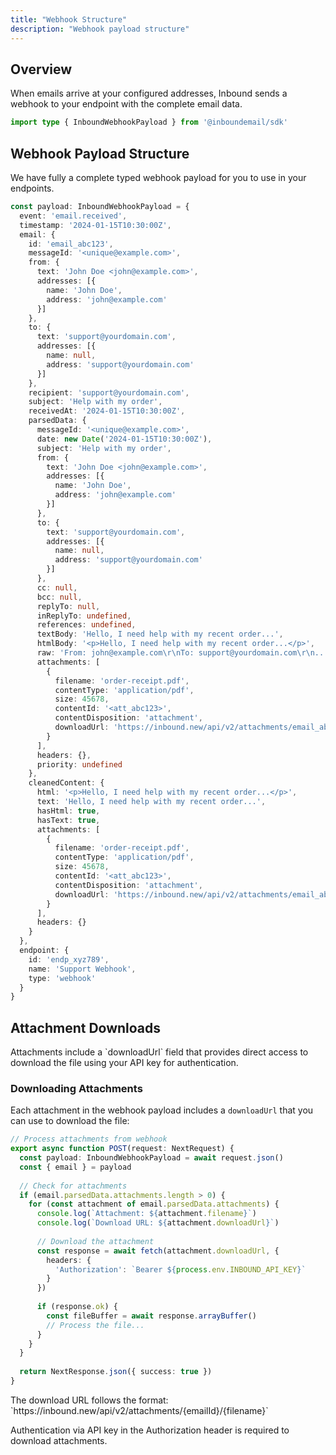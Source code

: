 ```yaml
---
title: "Webhook Structure"
description: "Webhook payload structure"
---
```


## Overview

When emails arrive at your configured addresses, Inbound sends a webhook to your endpoint with the complete email data.

```typescript
import type { InboundWebhookPayload } from '@inboundemail/sdk'
```

## Webhook Payload Structure

We have fully a complete typed webhook payload for you to use in your endpoints.

```typescript
const payload: InboundWebhookPayload = {
  event: 'email.received',
  timestamp: '2024-01-15T10:30:00Z',
  email: {
    id: 'email_abc123',
    messageId: '<unique@example.com>',
    from: {
      text: 'John Doe <john@example.com>',
      addresses: [{
        name: 'John Doe',
        address: 'john@example.com'
      }]
    },
    to: {
      text: 'support@yourdomain.com',
      addresses: [{
        name: null,
        address: 'support@yourdomain.com'
      }]
    },
    recipient: 'support@yourdomain.com',
    subject: 'Help with my order',
    receivedAt: '2024-01-15T10:30:00Z',
    parsedData: {
      messageId: '<unique@example.com>',
      date: new Date('2024-01-15T10:30:00Z'),
      subject: 'Help with my order',
      from: {
        text: 'John Doe <john@example.com>',
        addresses: [{
          name: 'John Doe',
          address: 'john@example.com'
        }]
      },
      to: {
        text: 'support@yourdomain.com',
        addresses: [{
          name: null,
          address: 'support@yourdomain.com'
        }]
      },
      cc: null,
      bcc: null,
      replyTo: null,
      inReplyTo: undefined,
      references: undefined,
      textBody: 'Hello, I need help with my recent order...',
      htmlBody: '<p>Hello, I need help with my recent order...</p>',
      raw: 'From: john@example.com\r\nTo: support@yourdomain.com\r\n...',
      attachments: [
        {
          filename: 'order-receipt.pdf',
          contentType: 'application/pdf',
          size: 45678,
          contentId: '<att_abc123>',
          contentDisposition: 'attachment',
          downloadUrl: 'https://inbound.new/api/v2/attachments/email_abc123/order-receipt.pdf'
        }
      ],
      headers: {},
      priority: undefined
    },
    cleanedContent: {
      html: '<p>Hello, I need help with my recent order...</p>',
      text: 'Hello, I need help with my recent order...',
      hasHtml: true,
      hasText: true,
      attachments: [
        {
          filename: 'order-receipt.pdf',
          contentType: 'application/pdf',
          size: 45678,
          contentId: '<att_abc123>',
          contentDisposition: 'attachment',
          downloadUrl: 'https://inbound.new/api/v2/attachments/email_abc123/order-receipt.pdf'
        }
      ],
      headers: {}
    }
  },
  endpoint: {
    id: 'endp_xyz789',
    name: 'Support Webhook',
    type: 'webhook'
  }
}
```

## Attachment Downloads

<Info>
Attachments include a `downloadUrl` field that provides direct access to download the file using your API key for authentication.
</Info>

### Downloading Attachments

Each attachment in the webhook payload includes a `downloadUrl` that you can use to download the file:

```typescript
// Process attachments from webhook
export async function POST(request: NextRequest) {
  const payload: InboundWebhookPayload = await request.json()
  const { email } = payload
  
  // Check for attachments
  if (email.parsedData.attachments.length > 0) {
    for (const attachment of email.parsedData.attachments) {
      console.log(`Attachment: ${attachment.filename}`)
      console.log(`Download URL: ${attachment.downloadUrl}`)
      
      // Download the attachment
      const response = await fetch(attachment.downloadUrl, {
        headers: {
          'Authorization': `Bearer ${process.env.INBOUND_API_KEY}`
        }
      })
      
      if (response.ok) {
        const fileBuffer = await response.arrayBuffer()
        // Process the file...
      }
    }
  }
  
  return NextResponse.json({ success: true })
}
```

<Note>
The download URL follows the format: `https://inbound.new/api/v2/attachments/{emailId}/{filename}`

Authentication via API key in the Authorization header is required to download attachments.
</Note>

